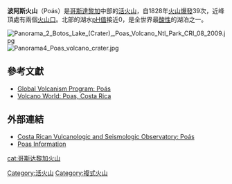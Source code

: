 {{Infobox mountain
| Name             = 波阿斯火山
| Photo            = Poas crater.jpg
| Photo size       = 
| Caption          = 波阿斯火山的火山口
| pushpin_map            = Costa Rica
| pushpin_label_position = <!-- the position of the pushpin label: left, right, top, bottom, none -->
| pushpin_map_caption    = 波阿斯火山的位置
| pushpin_mapsize        =
| coordinates_ref        = 
| latd=10 |latm=12 |lats= |latNS=N
| longd=84 |longm=12 |longs= |longEW=W
| Elevation        = 2,708米
| Location         = {{CRI}}
| Range            = 
| Prominence       = 
| Parent peak      = 
| Coordinates      = 
| Topographic map  = 
| Type             = [[複式火山|複式火山]]
| Volcanic_Arc/Belt= 
| Age              = 
| Last eruption    = 2010年
| First ascent     = 
| Easiest route    = 
| Grid_ref_UK      = 
| Grid_ref_Ireland = 
| Listing          = 
| Translation      = 
| Language         = 
| Pronunciation    = 
}}

'''波阿斯火山'''（Poás）是[[哥斯達黎加|哥斯達黎加]]中部的[[活火山|活火山]]，自1828年[[火山爆發|火山爆發]]39次，近峰頂處有兩個[[火山口|火山口]]。北部的湖水[[pH值|pH值]]接近0，是全世界最[[酸性|酸性]]的湖泊之一。

[[File:Panorama_2_Botos_Lake_(Crater),_Poas_Volcano_Ntl_Park_CRI_08_2009.jpg|right]]
[[File:Panorama4_Poas_volcano_crater.jpg|right]]

== 參考文獻 ==
* [http://www.volcano.si.edu/world/volcano.cfm?vnum=1405-04= Global Volcanism Program: Poás] {{Wayback|url=http://www.volcano.si.edu/world/volcano.cfm?vnum=1405-04= |date=20210324023522 }}
* [https://web.archive.org/web/20080515075647/http://volcano.und.nodak.edu/vwdocs/volc_images/north_america/costa_rica/new_poas.html Volcano World: Poas, Costa Rica]

== 外部連結 ==
{{commonscat}}
* [https://web.archive.org/web/20080217235347/http://www.ovsicori.una.ac.cr/vulcanologia/volcanes/poas.htm Costa Rican Vulcanologic and Seismologic Observatory: Poás]
* [http://www.infocostarica.com/places/poas.html Poas Information] {{Wayback|url=http://www.infocostarica.com/places/poas.html |date=20080801153901 }}

{{coord|display=title}}
{{Central American volcanoes}}
{{DEFAULTSORT:poas}}
[[Category:活火山|Category:活火山]]
[[Category:複式火山|Category:複式火山]]
[[cat:哥斯达黎加火山|cat:哥斯达黎加火山]]
{{哥斯達黎加地理小作品}}
